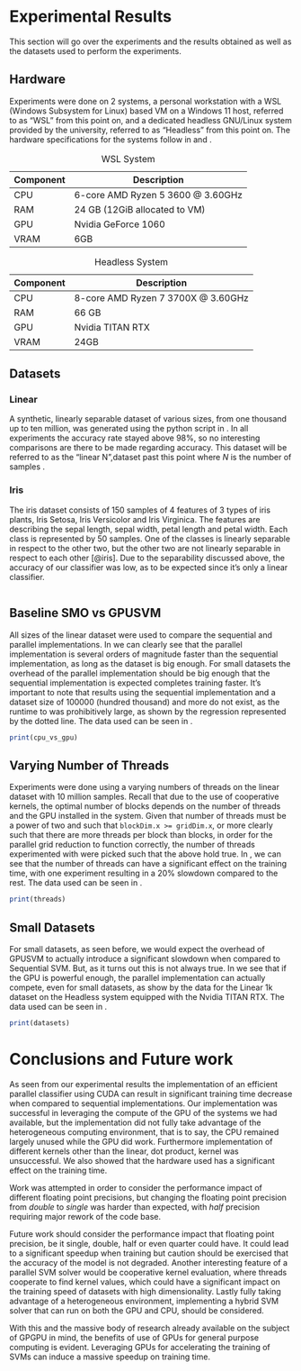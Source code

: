 # Experimental Results

This section will go over the experiments and the results obtained as well as the datasets used to perform the experiments.

## Hardware

Experiments were done on 2 systems, a personal workstation with a WSL (Windows Subsystem for Linux) based VM on a Windows 11 host, referred to as "WSL" from this point on, and a dedicated headless GNU/Linux system provided by the university, referred to as "Headless" from this point on. The hardware specifications for the systems follow in \autoref{tbl-wsl} and \autoref{tbl-rncp}.


| Component | Description |
|-----------|-------------|
| CPU | 6-core AMD Ryzen 5 3600 @ 3.60GHz |
| RAM | 24 GB (12GiB allocated to VM) |
| GPU | Nvidia GeForce 1060 |
| VRAM | 6GB |

Table: WSL System \label{tbl-wsl}

| Component | Description |
|-----------|-------------|
| CPU | 8-core AMD Ryzen 7 3700X @ 3.60GHz |
| RAM | 66 GB |
| GPU | Nvidia TITAN RTX |
| VRAM | 24GB |

Table: Headless System \label{tbl-rncp}

## Datasets

### Linear

A synthetic, linearly separable dataset of various sizes, from one thousand up to ten million, was generated using the python script in \autoref{lst-blob}. In all experiments the accuracy rate stayed above 98%, so no interesting comparisons are there to be made regarding accuracy. This dataset will be referred to as the "linear N",dataset past this point where $N$ is the number of samples .

### Iris

The iris dataset consists of 150 samples of 4 features of 3 types of iris plants, Iris Setosa, Iris Versicolor and Iris Virginica. The features are describing the sepal length, sepal width, petal length and petal width. Each class is represented by 50 samples. One of the classes is linearly separable in respect to the other two, but the other two are not linearly separable in respect to each other [@iris]. Due to the separability discussed above, the accuracy of our classifier was low, as to be expected since it's only a linear classifier.


```r
```

## Baseline SMO vs GPUSVM

All sizes of the linear dataset were used to compare the sequential and parallel implementations. In \autoref{fig-cpuvgpu} we can clearly see that the parallel implementation is several orders of magnitude faster than the sequential implementation, as long as the dataset is big enough. For small datasets the overhead of the parallel implementation should be big enough that the sequential implementation is expected completes training faster. It's important to note that results using the sequential implementation and a dataset size of 100000 (hundred thousand) and more do not exist, as the runtime to was prohibitively large, as shown by the regression represented by the dotted line. The data used can be seen in \autoref{tbl-raw-data1}.

```r
print(cpu_vs_gpu)
```



## Varying Number of Threads

Experiments were done using a varying numbers of threads on the linear dataset with 10 million samples. Recall that due to the use of cooperative kernels, the optimal number of blocks depends on the number of threads and the GPU installed in the system. Given that number of threads must be a power of two and such that `blockDim.x >= gridDim.x`, or more clearly such that there are more threads per block than blocks, in order for the parallel grid reduction to function correctly, the number of threads experimented with were picked such that the above hold true. In \autoref{fig-threads-1}, we can see that the number of threads can have a significant effect on the training time, with one experiment resulting in a 20% slowdown compared to the rest. The data used can be seen in \autoref{tbl-raw-data2}.

```r
print(threads)
```


## Small Datasets

For small datasets, as seen before, we would expect the overhead of GPUSVM to actually introduce a significant slowdown when compared to Sequential SVM. But, as it turns out this is not always true. In \autoref{fig-datasets} we see that if the GPU is powerful enough, the parallel implementation can actually compete, even for small datasets, as show by the data for the Linear 1k dataset on the Headless system equipped with the Nvidia TITAN RTX. The data used can be seen in \autoref{tbl-raw-data3}.

```r
print(datasets)
```


# Conclusions and Future work

As seen from our experimental results the implementation of an efficient parallel classifier using CUDA can result in significant training time decrease when compared to sequential implementations. Our implementation was successful in leveraging the compute of the GPU of the systems we had available, but the implementation did not fully take advantage of the heterogeneous computing environment, that is to say, the CPU remained largely unused while the GPU did work. Furthermore implementation of different kernels other than the linear, dot product, kernel was unsuccessful. We also showed that the hardware used has a significant effect on the training time.

Work was attempted in order to consider the performance impact of different floating point precisions, but changing the floating point precision from *double* to *single* was harder than expected, with *half* precision requiring major rework of the code base.

Future work should consider the performance impact that floating point precision, be it single, double, half or even quarter could have. It could lead to a significant speedup when training but caution should be exercised that the accuracy of the model is not degraded. Another interesting feature of a parallel SVM solver would be cooperative kernel evaluation, where threads cooperate to find kernel values, which could have a significant impact on the training speed of datasets with high dimensionality. Lastly fully taking advantage of a heterogeneous environment, implementing a hybrid SVM solver that can run on both the GPU and CPU, should be considered.

With this and the massive body of research already available on the subject of GPGPU in mind, the benefits of use of GPUs for general purpose computing is evident. Leveraging GPUs for accelerating the training of SVMs can induce a massive speedup on training time.
